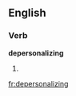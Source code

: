 
==English==

===Verb===
'''depersonalizing'''

# {{present participle of|[[depersonalize]]}}

[[fr:depersonalizing]]